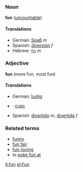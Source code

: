 ===Noun===
'''fun''' ([[uncountable]])

====Translations====
*German: [[Spaß]] ''m''
*Spanish: [[diversión]] ''f''
*Hebrew: [[כף]] ''m''

===Adjective===
'''fun''' (more fun, most fun)

====Translations====
*German: [[lustig]]
*{{ga}}: [[craic]]
*Spanish: [[divertido]] ''m'', [[divertida]] ''f''

===Related terms===
*[[funny]]
*[[fun fair]]
*[[fun-loving]]
*to [[poke fun at]]

[[it:fun]]
[[pl:Fun]]